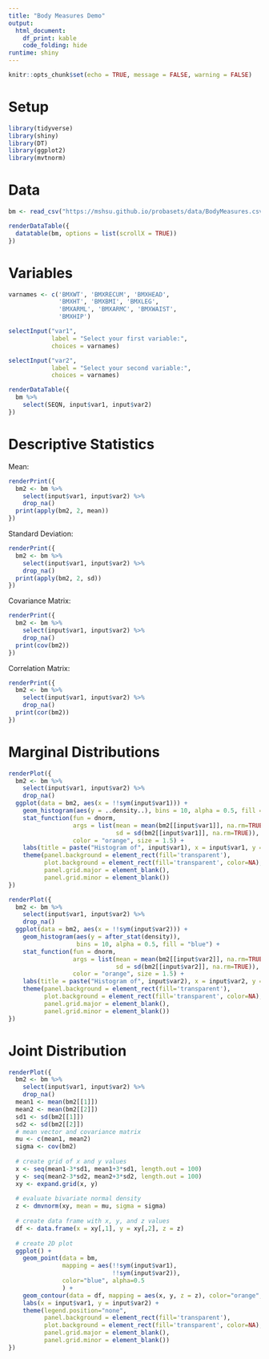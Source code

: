 ```yaml
---
title: "Body Measures Demo"
output: 
  html_document:
    df_print: kable
    code_folding: hide
runtime: shiny
---
```


```r
knitr::opts_chunk$set(echo = TRUE, message = FALSE, warning = FALSE)
```

# Setup

```r
library(tidyverse)
library(shiny)
library(DT)
library(ggplot2)
library(mvtnorm)
```

# Data

```r
bm <- read_csv("https://mshsu.github.io/probasets/data/BodyMeasures.csv")
```

```r
renderDataTable({
  datatable(bm, options = list(scrollX = TRUE))
})
```

# Variables

```r
varnames <- c('BMXWT', 'BMXRECUM', 'BMXHEAD',
              'BMXHT', 'BMXBMI', 'BMXLEG',
              'BMXARML', 'BMXARMC', 'BMXWAIST',
              'BMXHIP')
```

```r
selectInput("var1", 
            label = "Select your first variable:",
            choices = varnames)
```

```r
selectInput("var2", 
            label = "Select your second variable:",
            choices = varnames)
```

```r
renderDataTable({
  bm %>%
    select(SEQN, input$var1, input$var2)
})
```

# Descriptive Statistics

Mean:

```r
renderPrint({
  bm2 <- bm %>%
    select(input$var1, input$var2) %>%
    drop_na()
  print(apply(bm2, 2, mean))
})
```

Standard Deviation:

```r
renderPrint({
  bm2 <- bm %>%
    select(input$var1, input$var2) %>%
    drop_na()
  print(apply(bm2, 2, sd))
})
```

Covariance Matrix:

```r
renderPrint({
  bm2 <- bm %>%
    select(input$var1, input$var2) %>%
    drop_na()
  print(cov(bm2))
})
```

Correlation Matrix:

```r
renderPrint({
  bm2 <- bm %>%
    select(input$var1, input$var2) %>%
    drop_na()
  print(cor(bm2))
})
```

# Marginal Distributions

```r
renderPlot({
  bm2 <- bm %>%
    select(input$var1, input$var2) %>%
    drop_na()
  ggplot(data = bm2, aes(x = !!sym(input$var1))) + 
    geom_histogram(aes(y = ..density..), bins = 10, alpha = 0.5, fill = "blue") +
    stat_function(fun = dnorm, 
                  args = list(mean = mean(bm2[[input$var1]], na.rm=TRUE), 
                              sd = sd(bm2[[input$var1]], na.rm=TRUE)), 
                  color = "orange", size = 1.5) +
    labs(title = paste("Histogram of", input$var1), x = input$var1, y = "Density") +
    theme(panel.background = element_rect(fill='transparent'),
          plot.background = element_rect(fill='transparent', color=NA),
          panel.grid.major = element_blank(),
          panel.grid.minor = element_blank())
})
```

```r
renderPlot({
  bm2 <- bm %>%
    select(input$var1, input$var2) %>%
    drop_na()
  ggplot(data = bm2, aes(x = !!sym(input$var2))) + 
    geom_histogram(aes(y = after_stat(density)), 
                   bins = 10, alpha = 0.5, fill = "blue") + 
    stat_function(fun = dnorm, 
                  args = list(mean = mean(bm2[[input$var2]], na.rm=TRUE), 
                              sd = sd(bm2[[input$var2]], na.rm=TRUE)), 
                  color = "orange", size = 1.5) +
    labs(title = paste("Histogram of", input$var2), x = input$var2, y = "Density") +
    theme(panel.background = element_rect(fill='transparent'),
          plot.background = element_rect(fill='transparent', color=NA),
          panel.grid.major = element_blank(),
          panel.grid.minor = element_blank())
})
```

# Joint Distribution

```r
renderPlot({
  bm2 <- bm %>%
    select(input$var1, input$var2) %>%
    drop_na()
  mean1 <- mean(bm2[[1]])
  mean2 <- mean(bm2[[2]])
  sd1 <- sd(bm2[[1]])
  sd2 <- sd(bm2[[2]])
  # mean vector and covariance matrix
  mu <- c(mean1, mean2)
  sigma <- cov(bm2)
  
  # create grid of x and y values
  x <- seq(mean1-3*sd1, mean1+3*sd1, length.out = 100)
  y <- seq(mean2-3*sd2, mean2+3*sd2, length.out = 100)
  xy <- expand.grid(x, y)
  
  # evaluate bivariate normal density
  z <- dmvnorm(xy, mean = mu, sigma = sigma)
  
  # create data frame with x, y, and z values
  df <- data.frame(x = xy[,1], y = xy[,2], z = z)
  
  # create 2D plot
  ggplot() +
    geom_point(data = bm, 
               mapping = aes(!!sym(input$var1), 
                             !!sym(input$var2)),
               color="blue", alpha=0.5
               ) +
    geom_contour(data = df, mapping = aes(x, y, z = z), color="orange", size=1) +
    labs(x = input$var1, y = input$var2) +
    theme(legend.position="none",
          panel.background = element_rect(fill='transparent'),
          plot.background = element_rect(fill='transparent', color=NA),
          panel.grid.major = element_blank(),
          panel.grid.minor = element_blank())
})
```